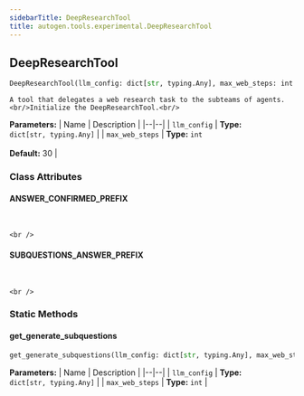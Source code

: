 ```yaml
---
sidebarTitle: DeepResearchTool
title: autogen.tools.experimental.DeepResearchTool
---
```

<h2 id="autogen.tools.experimental.DeepResearchTool" class="doc doc-heading">
    <code class="doc-symbol doc-symbol-heading doc-symbol-class"></code>
    <span class="doc doc-object-name doc-class-name">DeepResearchTool</span>
</h2>

```python
DeepResearchTool(llm_config: dict[str, typing.Any], max_web_steps: int = 30)
```

    A tool that delegates a web research task to the subteams of agents.<br/>Initialize the DeepResearchTool.<br/>

<b>Parameters:</b>
| Name | Description |
|--|--|
| `llm_config` | **Type:** `dict[str, typing.Any]` |
| `max_web_steps` | **Type:** `int`<br/><br/>**Default:** 30 |

### Class Attributes

<code class="doc-symbol doc-symbol-heading doc-symbol-attribute"></code>
#### ANSWER_CONFIRMED_PREFIX
<br />

    <br />

<code class="doc-symbol doc-symbol-heading doc-symbol-attribute"></code>
#### SUBQUESTIONS_ANSWER_PREFIX
<br />

    <br />

### Static Methods

<code class="doc-symbol doc-symbol-heading doc-symbol-method"></code>
#### get_generate_subquestions

```python
get_generate_subquestions(llm_config: dict[str, typing.Any], max_web_steps: int) -> Callable[..., str]
```

    

<b>Parameters:</b>
| Name | Description |
|--|--|
| `llm_config` | **Type:** `dict[str, typing.Any]` |
| `max_web_steps` | **Type:** `int` |

<br />